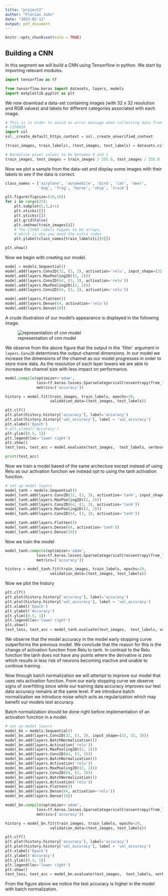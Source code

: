 ```yaml
---
title: "project2"
author: "Florian John"
date: "2023-02-11"
output: pdf_document
---
```


```r
knitr::opts_chunk$set(echo = TRUE)
```

## Building a CNN

In this segment we will build a CNN using Tensorflow in python.
We start by importing relevant modules.

```python
import tensorflow as tf

from tensorflow.keras import datasets, layers, models
import matplotlib.pyplot as plt
```

We now download a data-set containing images (with 32 x 32 resolution and RGB values) and labels for different categories associated with each image.

```python
# This is in order to avoid an error message when collecting data from
# CIFAR10
import ssl
ssl._create_default_https_context = ssl._create_unverified_context
```


```python
(train_images, train_labels), (test_images, test_labels) = datasets.cifar10.load_data()

# Normalize pixel values to be between 0 and 1
train_images, test_images = train_images / 255.0, test_images / 255.0
```

Now we plot a sample from the data-set and display some images with their labels to see if the data is correct.

```python
class_names = ['airplane', 'automobile', 'bird', 'cat', 'deer',
               'dog', 'frog', 'horse', 'ship', 'truck']

plt.figure(figsize=(10,10))
for i in range(25):
    plt.subplot(5,5,i+1)
    plt.xticks([])
    plt.yticks([])
    plt.grid(False)
    plt.imshow(train_images[i])
    # The CIFAR labels happen to be arrays, 
    # which is why you need the extra index
    plt.ylabel(class_names[train_labels[i][0]])

plt.show()
```
Now we begin with creating our model. 

```python
model = models.Sequential()
model.add(layers.Conv2D(32, (3, 3), activation='relu', input_shape=(32, 32, 3)))
model.add(layers.MaxPooling2D((2, 2)))
model.add(layers.Conv2D(64, (3, 3), activation='relu'))
model.add(layers.MaxPooling2D((2, 2)))
model.add(layers.Conv2D(64, (3, 3), activation='relu'))
```

```python
model.add(layers.Flatten())
model.add(layers.Dense(64, activation='relu'))
model.add(layers.Dense(10))
```

A crude illustration of our model's appearance is displayed in the following image.

![representation of cnn model]("Cnn1.png")

We observe from the above figure that the output in the ´filter´ argument in `layers.Conv2D` determines the output-channel dimensions. In our model we increase the dimensions of the channel as our model progresses in order to store more data. As the resolution of each layer lowers we are able to increase the channel size with less impact on performance.

```python
model.compile(optimizer='adam',
              loss=tf.keras.losses.SparseCategoricalCrossentropy(from_logits=True),
              metrics=['accuracy'])

history = model.fit(train_images, train_labels, epochs=20, 
                    validation_data=(test_images, test_labels))
```

```python
plt.clf()
plt.plot(history.history['accuracy'], label='accuracy')
plt.plot(history.history['val_accuracy'], label = 'val_accuracy')
plt.xlabel('Epoch')
# plt.ylabel('Accuracy')
plt.ylim([0.5, 1])
plt.legend(loc='lower right')
plt.show()
test_loss, test_acc = model.evaluate(test_images,  test_labels, verbose=2)
```

```python
print(test_acc)
```

Now we train a model based of the same arcitecture except instead of using Relu as our activation function we instead opt to using the tanh activation function.

```python
# set up model layers
model_tanh = models.Sequential()
model_tanh.add(layers.Conv2D(32, (3, 3), activation='tanh', input_shape=(32, 32, 3)))
model_tanh.add(layers.MaxPooling2D((2, 2)))
model_tanh.add(layers.Conv2D(64, (3, 3), activation='tanh'))
model_tanh.add(layers.MaxPooling2D((2, 2)))
model_tanh.add(layers.Conv2D(64, (3, 3), activation='tanh'))

model_tanh.add(layers.Flatten())
model_tanh.add(layers.Dense(64, activation='tanh'))
model_tanh.add(layers.Dense(10))


```

Now we train the model

```python
model_tanh.compile(optimizer='adam',
              loss=tf.keras.losses.SparseCategoricalCrossentropy(from_logits=True),
              metrics=['accuracy'])

history = model_tanh.fit(train_images, train_labels, epochs=20, 
                    validation_data=(test_images, test_labels))
```

Now we plot the history 

```python
plt.clf()
plt.plot(history.history['accuracy'], label='accuracy')
plt.plot(history.history['val_accuracy'], label = 'val_accuracy')
plt.xlabel('Epoch')
plt.ylabel('Accuracy')
plt.ylim([0.5, 1])
plt.legend(loc='lower right')
plt.show()
test_loss, test_acc = model_tanh.evaluate(test_images,  test_labels, verbose=2)
```

We observe that the model accuracy in the model early stopping curve outperforms the previous model. We conclude that the reason for this is the change of activation function from Relu to tanh. In contrast to the Relu function the tanh does not have any points where the derivative is zero which results in less risk of neurons becoming inactive and unable to continue training.



Now through batch normalization we will attempt to improve our model that uses relu activation function. From our early stopping curve we observe signs of overfitting since while our training data accuracy improves our test data accuracy remains at the same level. If we introduce batch normalization we introduce noise which acts as regularization which may benefit our models test accuracy.

Batch normalization should be done right before implementation of an activation function in a model.

```python
# set up model layers
model_bn = models.Sequential()
model_bn.add(layers.Conv2D(32, (3, 3), input_shape=(32, 32, 3)))
model_bn.add(layers.BatchNormalization())
model_bn.add(layers.Activation('relu'))
model_bn.add(layers.MaxPooling2D((2, 2)))
model_bn.add(layers.Conv2D(64, (3, 3)))
model_bn.add(layers.BatchNormalization())
model_bn.add(layers.Activation('relu'))
model_bn.add(layers.MaxPooling2D((2, 2)))
model_bn.add(layers.Conv2D(64, (3, 3)))
model_bn.add(layers.BatchNormalization())
model_bn.add(layers.Activation('relu'))
model_bn.add(layers.Flatten())
model_bn.add(layers.Dense(64, activation='relu'))
model_bn.add(layers.Dense(10))
```

```python
model_bn.compile(optimizer='adam',
              loss=tf.keras.losses.SparseCategoricalCrossentropy(from_logits=True),
              metrics=['accuracy'])

history = model_bn.fit(train_images, train_labels, epochs=20, 
                    validation_data=(test_images, test_labels))
```

```python
plt.clf()
plt.plot(history.history['accuracy'], label='accuracy')
plt.plot(history.history['val_accuracy'], label = 'val_accuracy')
plt.xlabel('Epoch')
plt.ylabel('Accuracy')
plt.ylim([0.5, 1])
plt.legend(loc='lower right')
plt.show()
test_loss, test_acc = model_bn.evaluate(test_images,  test_labels, verbose=2)
```

From the figure above we notice the test accuracy is higher in the model with batch normalization.
